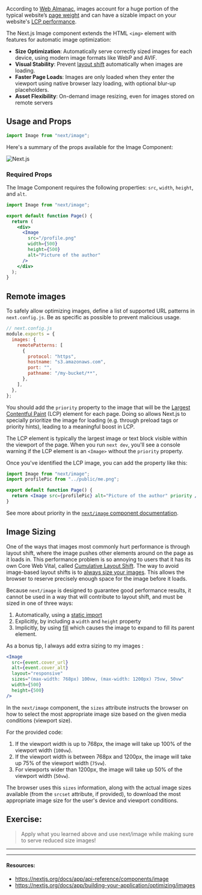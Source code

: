 According to [Web Almanac](https://almanac.httparchive.org/), images account for a huge portion of the typical website’s [page weight](https://almanac.httparchive.org/en/2022/page-weight#content-type-and-file-formats) and can have a sizable impact on your website's [LCP performance](https://almanac.httparchive.org/en/2022/performance#lcp-image-optimization).

The Next.js Image component extends the HTML `<img>` element with features for automatic image optimization:

- **Size Optimization**: Automatically serve correctly sized images for each device, using modern image formats like WebP and AVIF.
- **Visual Stability**: Prevent [layout shift](https://nextjs.org/learn/seo/web-performance/cls) automatically when images are loading.
- **Faster Page Loads**: Images are only loaded when they enter the viewport using native browser lazy loading, with optional blur-up placeholders.
- **Asset Flexibility**: On-demand image resizing, even for images stored on remote servers

## Usage and Props

```js
import Image from "next/image";
```

Here's a summary of the props available for the Image Component:

![Next.js](../../images/image-props.png)

### Required Props

The Image Component requires the following properties: `src`, `width`, `height`, and `alt`.

```jsx
import Image from "next/image";

export default function Page() {
  return (
    <div>
      <Image
        src="/profile.png"
        width={500}
        height={500}
        alt="Picture of the author"
      />
    </div>
  );
}
```

## Remote images

To safely allow optimizing images, define a list of supported URL patterns in `next.config.js`. Be as specific as possible to prevent malicious usage.

```js
// next.config.js
module.exports = {
  images: {
    remotePatterns: [
      {
        protocol: "https",
        hostname: "s3.amazonaws.com",
        port: "",
        pathname: "/my-bucket/**",
      },
    ],
  },
};
```

You should add the `priority` property to the image that will be the [Largest Contentful Paint](https://web.dev/lcp/#what-elements-are-considered) (LCP) element for each page. Doing so allows Next.js to specially prioritize the image for loading (e.g. through preload tags or priority hints), leading to a meaningful boost in LCP.

The LCP element is typically the largest image or text block visible within the viewport of the page. When you run `next dev`, you'll see a console warning if the LCP element is an `<Image>` without the `priority` property.

Once you've identified the LCP image, you can add the property like this:

```jsx
import Image from "next/image";
import profilePic from "../public/me.png";

export default function Page() {
  return <Image src={profilePic} alt="Picture of the author" priority />;
}
```

See more about priority in the [`next/image` component documentation](https://nextjs.org/docs/app/api-reference/components/image#priority).

## Image Sizing

One of the ways that images most commonly hurt performance is through layout shift, where the image pushes other elements around on the page as it loads in. This performance problem is so annoying to users that it has its own Core Web Vital, called [Cumulative Layout Shift](https://web.dev/cls/). The way to avoid image-based layout shifts is to [always size your images](https://web.dev/optimize-cls/#images-without-dimensions). This allows the browser to reserve precisely enough space for the image before it loads.

Because `next/image` is designed to guarantee good performance results, it cannot be used in a way that will contribute to layout shift, and must be sized in one of three ways:

1. Automatically, using a [static import](https://nextjs.org/docs/app/building-your-application/optimizing/images#local-images)
2. Explicitly, by including a `width` and `height` property
3. Implicitly, by using [fill](https://nextjs.org/docs/app/api-reference/components/image#fill) which causes the image to expand to fill its parent element.

As a bonus tip, I always add extra sizing to my images :

```jsx
<Image
  src={event.cover_url}
  alt={event.cover_alt}
  layout="responsive"
  sizes="(max-width: 768px) 100vw, (max-width: 1200px) 75vw, 50vw"
  width={500}
  height={500}
/>
```

In the `next/image` component, the `sizes` attribute instructs the browser on how to select the most appropriate image size based on the given media conditions (viewport size).

For the provided code:

1. If the viewport width is up to 768px, the image will take up 100% of the viewport width (`100vw`).
2. If the viewport width is between 768px and 1200px, the image will take up 75% of the viewport width (`75vw`).
3. For viewports wider than 1200px, the image will take up 50% of the viewport width (`50vw`).

The browser uses this `sizes` information, along with the actual image sizes available (from the `srcset` attribute, if provided), to download the most appropriate image size for the user's device and viewport conditions.

## Exercise:

> Apply what you learned above and use next/image while making sure to serve reduced size images!

---

---

#### Resources:

- https://nextjs.org/docs/app/api-reference/components/image
- https://nextjs.org/docs/app/building-your-application/optimizing/images
